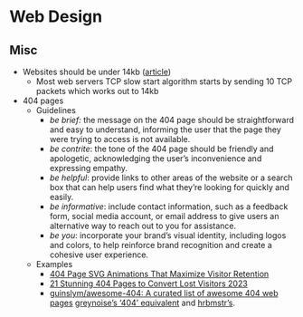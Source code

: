 # Web Design {#sec-webdes .unnumbered}

## Misc {#sec-webdes-misc .unnumbered}

-   Websites should be under 14kb ([article](https://endtimes.dev/why-your-website-should-be-under-14kb-in-size/))
    -   Most web servers TCP slow start algorithm starts by sending 10 TCP packets which works out to 14kb
-   404 pages
    -   Guidelines
        -   *be brief:* the message on the 404 page should be straightforward and easy to understand, informing the user that the page they were trying to access is not available.
        -   *be contrite*: the tone of the 404 page should be friendly and apologetic, acknowledging the user's inconvenience and expressing empathy.
        -   *be helpful*: provide links to other areas of the website or a search box that can help users find what they're looking for quickly and easily.
        -   *be informative*: include contact information, such as a feedback form, social media account, or email address to give users an alternative way to reach out to you for assistance.
        -   *be you*: incorporate your brand's visual identity, including logos and colors, to help reinforce brand recognition and create a cohesive user experience.
    -   Examples
        -   [404 Page SVG Animations That Maximize Visitor Retention](https://www.svgator.com/blog/404-page-svg-animations/)
        -   [21 Stunning 404 Pages to Convert Lost Visitors 2023](https://optinmonster.com/best-404-page-examples/)
        -   [guinslym/awesome-404: A curated list of awesome 404 web pages](https://github.com/guinslym/awesome-404) [greynoise's '404' equivalent](https://viz.greynoise.io/ip/19.5.4.1) and [hrbmstr's](https://rud.is/404).
